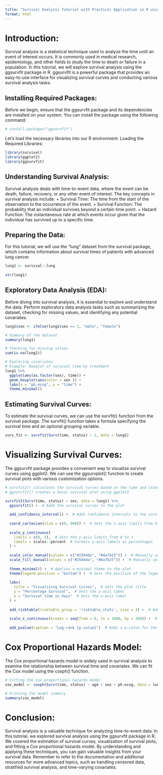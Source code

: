 ```yaml
---
title: "Survival Analysis Tutorial with Practical Application in R using the ggsurvfit Package"
format: html
---
```


# Introduction:

Survival analysis is a statistical technique used to analyze the time until an event of interest occurs. It is commonly used in medical research, epidemiology, and other fields to study the time to death or failure in a population. In this tutorial, we will explore survival analysis using the ggsurvfit package in R. ggsurvfit is a powerful package that provides an easy-to-use interface for visualizing survival curves and conducting various survival analysis tasks.

## Installing Required Packages:

Before we begin, ensure that the ggsurvfit package and its dependencies are installed on your system. You can install the package using the following command:

```r

# install.packages("ggsurvfit")

```

Let's load the necessary libraries into our R environment: Loading the Required Libraries:

```r

library(survival)
library(ggplot2)
library(ggsurvfit)

```

## Understanding Survival Analysis:

Survival analysis deals with time-to-event data, where the event can be death, failure, recovery, or any other event of interest. The key concepts in survival analysis include: + Survival Time: The time from the start of the observation to the occurrence of the event. + Survival Function: The probability that an individual survives beyond a certain time point. + Hazard Function: The instantaneous rate at which events occur given that the individual has survived up to a specific time.

## Preparing the Data:

For this tutorial, we will use the "lung" dataset from the survival package, which contains information about survival times of patients with advanced lung cancer.

```r

lung1 <- survival::lung
  
str(lung1)

```

## Exploratory Data Analysis (EDA):

Before diving into survival analysis, it is essential to explore and understand the data. Perform exploratory data analysis tasks such as summarizing the dataset, checking for missing values, and identifying any potential covariates.

```r

lung1$sex <- ifelse(lung1$sex == 1, "male", "female")

# Summary of the dataset
summary(lung1)

# Checking for missing values
sum(is.na(lung1))

# Exploring covariates
# Example: Boxplot of survival time by treatment
lung1 %>%
  ggplot(aes(as.factor(sex), time)) +
  geom_boxplot(aes(color = sex )) +
  labs(x = "ph.ecog", y = "time") +
  theme_minimal()

```

## Estimating Survival Curves:

To estimate the survival curves, we can use the survfit() function from the survival package. The survfit() function takes a formula specifying the survival time and an optional grouping variable.

```r

surv_fit <- survfit(Surv(time, status) ~ 1, data = lung1)

```

# Visualizing Survival Curves:

The ggsurvfit package provides a convenient way to visualize survival curves using ggplot2. We can use the ggsurvplot() function to create survival plots with various customization options.

```r

# survfit2() calculates the survival curves based on the time and status variables, grouped by the sex variable in the lung1 dataset
# ggsurvfit() creates a basic survival plot using ggplot2

survfit2(Surv(time, status) ~ sex, data = lung1) %>%
  ggsurvfit() +  # Adds the survival curves to the plot
  
  add_confidence_interval() +  # Adds confidence intervals to the survival curves
  
  coord_cartesian(xlim = c(0, 900)) +  # Sets the x-axis limits from 0 to 900
  
  scale_y_continuous(
    limits = c(0, 1),  # Sets the y-axis limits from 0 to 1
    labels = scales::percent  # Formats y-axis labels as percentages
  ) +
  
  scale_color_manual(values = c("#2584da", "#da7b25")) +  # Manually sets the colors for line colors
  scale_fill_manual(values = c("#2584da", "#da7b25")) +  # Manually sets the colors for fill colors
  
  theme_minimal() +  # Applies a minimal theme to the plot
  theme(legend.position = "bottom") +  # Sets the position of the legend to the bottom
  
  labs(
    title = "Visualizing Survival Curves",  # Sets the plot title
    y = "Percentage Survival",  # Sets the y-axis label
    x = "Survival time in days"  # Sets the x-axis label
  ) +
  
  add_risktable(risktable_group = 'risktable_stats', size = 3) +  # Adds a risk table to the plot
  
  scale_x_continuous(breaks = seq(from = 0, to = 1000, by = 100)) +  # Sets x-axis breaks at intervals of 100
  
  add_pvalue(caption = "Log-rank {p.value}")  # Adds a p-value for the log-rank test

```

# Cox Proportional Hazards Model:

The Cox proportional hazards model is widely used in survival analysis to examine the relationship between survival time and covariates. We can fit the Cox model using the coxph() function.

```r
# Fitting the Cox proportional hazards model
cox_model <- coxph(Surv(time, status) ~ age + sex + ph.ecog, data = lung1)

# Printing the model summary
summary(cox_model)

```

# Conclusion:

Survival analysis is a valuable technique for analyzing time-to-event data. In this tutorial, we explored survival analysis using the ggsurvfit package in R. We covered the estimation of survival curves, visualization of survival plots, and fitting a Cox proportional hazards model. By understanding and applying these techniques, you can gain valuable insights from your survival data. Remember to refer to the documentation and additional resources for more advanced topics, such as handling censored data, stratified survival analysis, and time-varying covariates.
